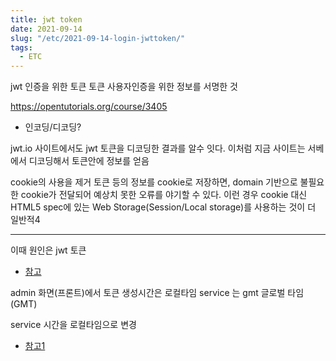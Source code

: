 ```yaml
---
title: jwt token
date: 2021-09-14
slug: "/etc/2021-09-14-login-jwttoken/"
tags:
  - ETC
---
```


jwt
인증을 위한 토큰
토큰 사용자인증을 위한 정보를 서명한 것

https://opentutorials.org/course/3405

* 인코딩/디코딩?

jwt.io 사이트에서도 jwt 토큰을 디코딩한 결과를 알수 잇다.
이처럼 지금 사이트는 서베에서 디코딩해서 토큰안에 정보를 얻음

cookie의 사용을 제거
토큰 등의 정보를 cookie로 저장하면,
domain 기반으로 불필요한 cookie가 전달되어 예상치 못한 오류를 야기할 수 있다.
이런 경우 cookie 대신 HTML5 spec에 있는 Web Storage(Session/Local storage)를 사용하는 것이 더 일반적4

---

이때 원인은 jwt 토큰
* [참고](https://naon.me/posts/til63)

admin 화면(프론트)에서 토큰 생성시간은 로컬타임
service 는 gmt 글로벌 타임 (GMT)

service 시간을 로컬타임으로 변경
* [참고1](https://webisfree.com/2022-01-10/[%EC%9E%90%EB%B0%94%EC%8A%A4%ED%81%AC%EB%A6%BD%ED%8A%B8]-%EB%B0%A9%EB%AC%B8%EC%9E%90%EC%9D%98-%EB%A1%9C%EC%BB%AC-%ED%83%80%EC%9E%84%EC%A1%B4%EA%B3%BC-utc-%EC%8B%9C%EA%B0%84%EC%9D%80-%EC%96%B4%EB%96%BB%EA%B2%8C-%EA%B5%AC%ED%95%A0%EA%B9%8C)
